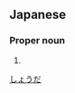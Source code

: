 ==Japanese==
{{ja-kanjitab|正|田}}

===Proper noun===
{{ja-pos|proper|しょうだ}}

# {{surname|lang=ja}}

[[Category:Japanese surnames|しょうだ]]